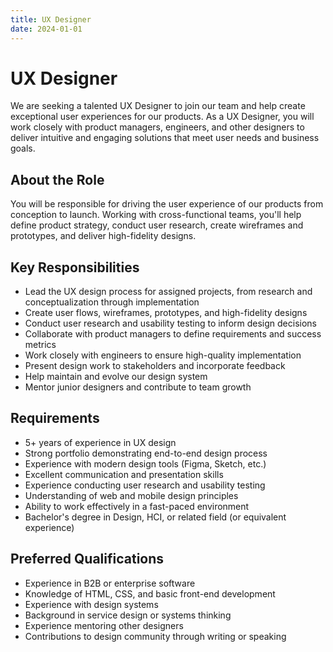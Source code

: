 ```yaml
---
title: UX Designer
date: 2024-01-01
---
```


# UX Designer

We are seeking a talented UX Designer to join our team and help create exceptional user experiences for our products. As a UX Designer, you will work closely with product managers, engineers, and other designers to deliver intuitive and engaging solutions that meet user needs and business goals.

## About the Role

You will be responsible for driving the user experience of our products from conception to launch. Working with cross-functional teams, you'll help define product strategy, conduct user research, create wireframes and prototypes, and deliver high-fidelity designs.

## Key Responsibilities

- Lead the UX design process for assigned projects, from research and conceptualization through implementation
- Create user flows, wireframes, prototypes, and high-fidelity designs
- Conduct user research and usability testing to inform design decisions
- Collaborate with product managers to define requirements and success metrics
- Work closely with engineers to ensure high-quality implementation
- Present design work to stakeholders and incorporate feedback
- Help maintain and evolve our design system
- Mentor junior designers and contribute to team growth

## Requirements

- 5+ years of experience in UX design
- Strong portfolio demonstrating end-to-end design process
- Experience with modern design tools (Figma, Sketch, etc.)
- Excellent communication and presentation skills
- Experience conducting user research and usability testing
- Understanding of web and mobile design principles
- Ability to work effectively in a fast-paced environment
- Bachelor's degree in Design, HCI, or related field (or equivalent experience)

## Preferred Qualifications

- Experience in B2B or enterprise software
- Knowledge of HTML, CSS, and basic front-end development
- Experience with design systems
- Background in service design or systems thinking
- Experience mentoring other designers
- Contributions to design community through writing or speaking
